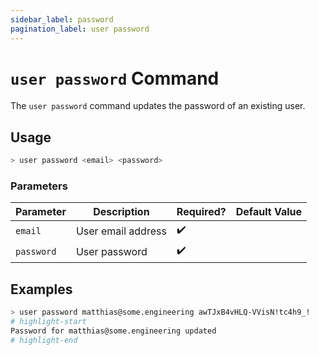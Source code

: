 ```yaml
---
sidebar_label: password
pagination_label: user password
---
```


# `user password` Command

The `user password` command updates the password of an existing user.

## Usage

```bash
> user password <email> <password>
```

### Parameters

| Parameter  | Description        | Required? | Default Value |
| ---------- | ------------------ | --------- | ------------- |
| `email`    | User email address | ✔️        |               |
| `password` | User password      | ✔️        |               |

## Examples

```bash
> user password matthias@some.engineering awTJxB4vHLQ-VVisN!tc4h9_!
# highlight-start
​Password for matthias@some.engineering updated
# highlight-end
```
